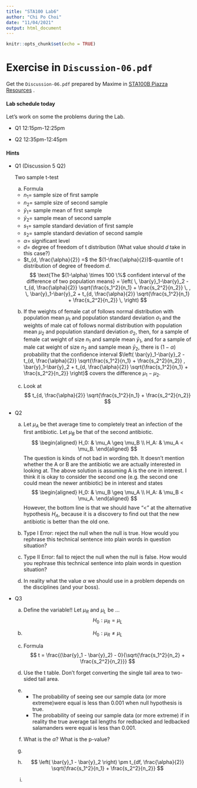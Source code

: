 ```yaml
---
title: "STA100 Lab6"
author: "Chi Po Choi"
date: "11/04/2021"
output: html_document
---
```


```r
knitr::opts_chunk$set(echo = TRUE)
```

# Exercise in `Discussion-06.pdf`

Get the `Discussion-06.pdf` prepared by Maxime in [STA100B Piazza Resources ](https://piazza.com/ucdavis/fall2021/sta100b/resources) . 

#### Lab schedule today

Let's work on some the problems during the Lab.

- Q1
  12:15pm-12:25pm

- Q2
  12:35pm-12:45pm

#### Hints


- Q1 (Discussion 5 Q2)
  
  Two sample t-test

  a. Formula
    - $n_1 =$ sample size of first sample
    - $n_2 =$ sample size of second sample
    - $\bar{y}_1 =$ sample mean of first sample
    - $\bar{y}_2 =$ sample mean of second sample
    - $s_1 =$ sample standard deviation of first sample
    - $s_2 =$ sample standard deviation of second sample
    - $\alpha =$ significant level
    - $d =$ degree of freedom of t distribution (What value should $d$ take in this case?)
    - $t_{d, \frac{\alpha}{2}} =$ the $(1-\frac{\alpha}{2})$-quantile of t distribution of degree of freedom $d$.
$$
\text{The $(1-\alpha) \times 100 \%$  confident interval of the difference of two population means}
=
\left( \,
\bar{y}_1-\bar{y}_2 - t_{d, \frac{\alpha}{2}} \sqrt{\frac{s_1^2}{n_1} + \frac{s_2^2}{n_2}}
\, , \,
\bar{y}_1-\bar{y}_2 + t_{d, \frac{\alpha}{2}} \sqrt{\frac{s_1^2}{n_1} + \frac{s_2^2}{n_2}}
\, \right)
$$
  
  
  b. If the weights of female cat of follows normal distribution with population mean $\mu_1$ and population standard deviation $\sigma_1$ and
   the weights of male cat of follows normal distribution with population mean $\mu_2$ and population standard deviation $\sigma_2$,
   then, for a sample of female cat weight of size $n_1$ and sample mean $\bar{y}_1$, and for a sample of male cat weight of size $n_2$ and sample mean $\bar{y}_2$, there is $(1 -\alpha)$ probability that the confidence interval $\left(
\bar{y}_1-\bar{y}_2 - t_{d, \frac{\alpha}{2}} \sqrt{\frac{s_1^2}{n_1} + \frac{s_2^2}{n_2}}
,
\bar{y}_1-\bar{y}_2 + t_{d, \frac{\alpha}{2}} \sqrt{\frac{s_1^2}{n_1} + \frac{s_2^2}{n_2}}
\right)$ covers the difference $\mu_1 - \mu_2$.
    

  d. Look at
$$
t_{d, \frac{\alpha}{2}} \sqrt{\frac{s_1^2}{n_1} + \frac{s_2^2}{n_2}}
$$
  

- Q2
  
  a.
  Let $\mu_A$ be thet average time to completely treat an infection of the first antibiotic. Let $\mu_B$ be that of the second antibiotic.
  $$
  \begin{aligned}
  H_0: & \mu_A \geq \mu_B \\
  H_A: & \mu_A < \mu_B.
  \end{aligned}
  $$
  The question is kinds of not bad in wording tbh. It doesn't mention whether the A or B are the antibiotic we are actually interested in looking at. The above solution is assuming A is the one in interest. I think it is okay to consider the second one (e.g. the second one could mean the newer antibiotic) be in interest and states
  $$
  \begin{aligned}
  H_0: & \mu_B \geq \mu_A \\
  H_A: & \mu_B < \mu_A.
  \end{aligned}
  $$
  However, the bottom line is that we should have "$<$" at the alternative hypothesis $H_A$, because it is a discovery to find out that the new antibiotic is better than the old one.
  
  
  b. Type I Error: reject the null when the null is true. How would you rephrase this technical sentence into plain words in question situation?
  
  c. Type II Error: fail to reject the null when the null is false. How would you rephrase this technical sentence into plain words in question situation?
  
  d. In reality what the value $\alpha$ we should use in a problem depends on the disciplines (and your boss).
  
  
- Q3
  
  a. Define the variable!!
    Let $\mu_R$ and $\mu_L$ be ...
    $$
    H_0: \mu_R = \mu_L
    $$
  
  b.
    $$
    H_0: \mu_R \neq \mu_L
    $$
  
  c. Formula
  $$
  t = \frac{(\bar{y}_1 - \bar{y}_2) - 0}{\sqrt{\frac{s_1^2}{n_2} + \frac{s_2^2}{n_2}}}
  $$
  d. Use the t table. Don't forget converting the single tail area to two-sided tail area.
  
  e.
    - The probability of seeing see our sample data (or more extreme)were equal is less than 0.001 when null hypothesis is true.
    - The probability of seeing our sample data (or more extreme) if in reality the true average tail lengths for redbacked and ledbacked salamanders were equal is less than 0.001.
  
  f. What is the $\alpha$? What is the p-value?
  
  g. 
  
  
  h. 
  $$
  \left( \bar{y}_1 - \bar{y}_2 \right) \pm t_{df, \frac{\alpha}{2}} \sqrt{\frac{s_1^2}{n_1} + \frac{s_2^2}{n_2}}
  $$
  
  i.
  
  